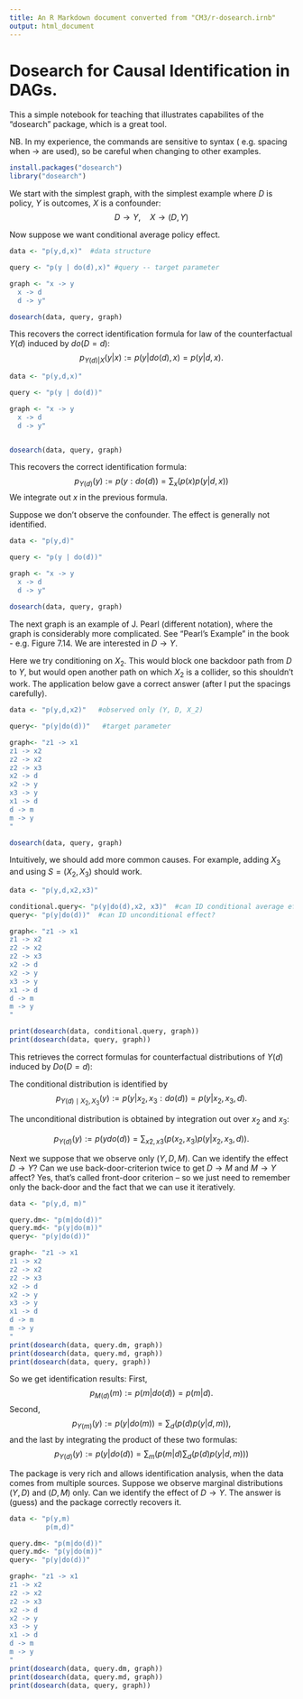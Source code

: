 ```yaml
---
title: An R Markdown document converted from "CM3/r-dosearch.irnb"
output: html_document
---
```


# Dosearch for Causal Identification in DAGs.


This a simple notebook for teaching that illustrates capabilites of the "dosearch" package, which is a great tool.

NB. In my experience, the commands are sensitive to syntax ( e.g. spacing when -> are used), so be careful when changing to other examples.

```r
install.packages("dosearch")
library("dosearch")
```

We start with the simplest graph, with the simplest example
where $D$ is policy, $Y$ is outcomes, $X$ is a confounder:
$$
D\to Y, \quad X \to (D,Y)
$$

Now suppose we want conditional average policy effect.

```r
data <- "p(y,d,x)"  #data structure

query <- "p(y | do(d),x)" #query -- target parameter

graph <- "x -> y
  x -> d
  d -> y"

dosearch(data, query, graph)
```

This recovers the correct identification formula for law of the counterfactual $Y(d)$ induced by $do(D=d)$:
$$
p_{Y(d)|X}(y|x) := p(y|do(d),x) = p(y|d,x).
$$

```r
data <- "p(y,d,x)"

query <- "p(y | do(d))"

graph <- "x -> y
  x -> d
  d -> y"


dosearch(data, query, graph)
```

This recovers the correct identification formula:
$$
p_{Y(d)}(y) := p(y: do(d)) = \sum_{x}\left(p(x)p(y|d,x)\right)
$$
We integrate out $x$ in the previous formula.

Suppose we don't observe the confounder. The effect is generally not identified.

```r
data <- "p(y,d)"

query <- "p(y | do(d))"

graph <- "x -> y
  x -> d
  d -> y"

dosearch(data, query, graph)
```

The next graph is an example of J. Pearl (different notation), where the graph is considerably more complicated. See "Pearl's Example" in the book - e.g. Figure 7.14. We are interested in $D \to Y$.

Here we try conditioning on $X_2$. This would block one backdoor path from $D$ to $Y$, but would open another path on which $X_2$ is a collider, so this shouldn't work. The application below gave a correct answer (after I put the spacings carefully).

```r

data <- "p(y,d,x2)"   #observed only (Y, D, X_2)

query<- "p(y|do(d))"   #target parameter

graph<- "z1 -> x1
z1 -> x2
z2 -> x2
z2 -> x3
x2 -> d
x2 -> y
x3 -> y
x1 -> d
d -> m
m -> y
"

dosearch(data, query, graph)
```

Intuitively, we should add more common causes. For example, adding $X_3$ and using $S = (X_2, X_3)$ should work.

```r

data <- "p(y,d,x2,x3)"

conditional.query<- "p(y|do(d),x2, x3)"  #can ID conditional average effect?
query<- "p(y|do(d))"  #can ID unconditional effect?

graph<- "z1 -> x1
z1 -> x2
z2 -> x2
z2 -> x3
x2 -> d
x2 -> y
x3 -> y
x1 -> d
d -> m
m -> y
"

print(dosearch(data, conditional.query, graph))
print(dosearch(data, query, graph))
```

This retrieves the correct formulas for counterfactual distributions of $Y(d)$ induced by $Do(D=d)$:

The conditional distribution is identified by
$$
p_{Y(d) \mid X_2, X_3}(y) := p(y |x_2, x_3: do(d)) = p(y|x_2,x_3,d).
$$

The unconditional distribution is obtained by integration out over $x_2$ and $x_3$:

$$
p_{Y(d) }(y) :=  p(y do(d)) = \sum_{x2,x3}\left(p(x_2,x_3)p(y|x_2,x_3,d)\right).
$$



Next we suppose that we observe only $(Y,D, M)$. Can we identify the effect $D \to Y$?  Can we use back-door-criterion twice to get $D \to M$ and $M \to Y$ affect? Yes, that's called front-door criterion -- so we just need to remember only the back-door and the fact that we can use it iteratively.

```r
data <- "p(y,d, m)"

query.dm<- "p(m|do(d))"
query.md<- "p(y|do(m))"
query<- "p(y|do(d))"

graph<- "z1 -> x1
z1 -> x2
z2 -> x2
z2 -> x3
x2 -> d
x2 -> y
x3 -> y
x1 -> d
d -> m
m -> y
"
print(dosearch(data, query.dm, graph))
print(dosearch(data, query.md, graph))
print(dosearch(data, query, graph))
```

So we get identification results:
First,
$$
p_{M(d)}(m)  := p(m|do(d)) = p(m|d).
$$
Second,
$$
p_{Y(m)}(y) := p(y|do(m)) = \sum_{d}\left(p(d)p(y|d,m)\right),
$$
and the last by integrating the product of these two formulas:
$$
p_{Y(d)}(y) := p(y|do(d)) = \sum_{m}\left(p(m|d)\sum_{d}\left(p(d)p(y|d,m)\right)\right)
$$

The package is very rich and allows identification analysis, when the data comes from multiple sources. Suppose we observe marginal distributions $(Y,D)$  and $(D,M)$ only. Can we identify the effect of $D \to Y$. The answer is (guess) and the package correctly recovers it.

```r
data <- "p(y,m)
         p(m,d)"

query.dm<- "p(m|do(d))"
query.md<- "p(y|do(m))"
query<- "p(y|do(d))"

graph<- "z1 -> x1
z1 -> x2
z2 -> x2
z2 -> x3
x2 -> d
x2 -> y
x3 -> y
x1 -> d
d -> m
m -> y
"
print(dosearch(data, query.dm, graph))
print(dosearch(data, query.md, graph))
print(dosearch(data, query, graph))
```

